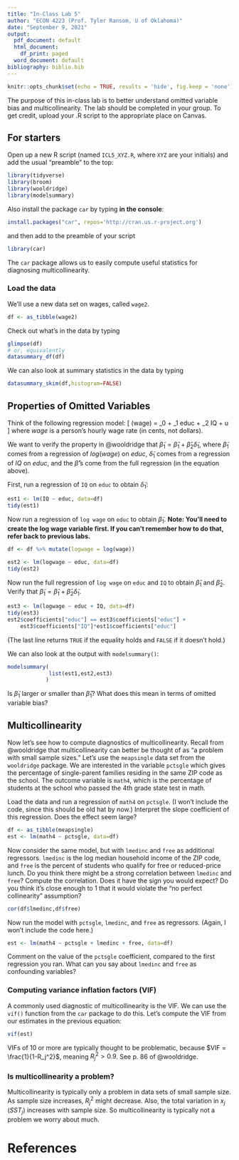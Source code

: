 ---
title: "In-Class Lab 5"
author: "ECON 4223 (Prof. Tyler Ransom, U of Oklahoma)"
date: "September 9, 2021"
output:
  pdf_document: default
  html_document:
    df_print: paged
  word_document: default
bibliography: biblio.bib
---

```{r setup, include=FALSE}
knitr::opts_chunk$set(echo = TRUE, results = 'hide', fig.keep = 'none')
```

The purpose of this in-class lab is to better understand omitted variable bias and multicollinearity. The lab should be completed in your group. To get credit, upload your .R script to the appropriate place on Canvas. 

## For starters
Open up a new R script (named `ICL5_XYZ.R`, where `XYZ` are your initials) and add the usual "preamble" to the top:
```{r message=FALSE, warning=FALSE, paged.print=FALSE}
library(tidyverse)
library(broom)
library(wooldridge)
library(modelsummary)
```

Also install the package `car` by typing **in the console**:
```{r message=FALSE, warning=FALSE, paged.print=FALSE}
install.packages("car", repos='http://cran.us.r-project.org')
```

and then add to the preamble of your script
```{r message=FALSE, warning=FALSE, paged.print=FALSE}
library(car)
```

The `car` package allows us to easily compute useful statistics for diagnosing multicollinearity.

### Load the data
We'll use a new data set on wages, called `wage2`.
```{r}
df <- as_tibble(wage2)
```

Check out what's in the data by typing
```{r}
glimpse(df)
# or, equivalently
datasummary_df(df)
```

We can also look at summary statistics in the data by typing
```{r}
datasummary_skim(df,histogram=FALSE)
```

## Properties of Omitted Variables
Think of the following regression model:
\[
\log(wage) = \beta_0 + \beta_1 educ + \beta_2 IQ + u
\]
where $wage$ is a person's hourly wage rate (in cents, not dollars).

We want to verify the property in @wooldridge that $\widetilde{\beta}_1 = \hat{\beta}_1+\hat{\beta}_2 \widetilde{\delta}_1$, where $\widetilde{\beta}_1$ comes from a regression of $log(wage)$ on $educ$, $\widetilde{\delta}_1$ comes from a regression of $IQ$ on $educ$, and the $\hat{\beta}$'s come from the full regression (in the equation above).

First, run a regression of `IQ` on `educ` to obtain $\widetilde{\delta}_1$:
```{r}
est1 <- lm(IQ ~ educ, data=df)
tidy(est1)
```

Now run a regression of `log wage` on `educ` to obtain $\widetilde{\beta}_1$. **Note: You'll need to create the log wage variable first. If you can't remember how to do that, refer back to previous labs.**
```{r include=FALSE, message=FALSE, warning=FALSE, paged.print=FALSE}
df <- df %>% mutate(logwage = log(wage))
```
```{r}
est2 <- lm(logwage ~ educ, data=df)
tidy(est2)
```

Now run the full regression of `log wage` on `educ` and `IQ` to obtain $\hat{\beta}_1$ and $\hat{\beta}_2$. Verify that $\widetilde{\beta}_1 = \hat{\beta}_1+\hat{\beta}_2 \widetilde{\delta}_1$.
```{r}
est3 <- lm(logwage ~ educ + IQ, data=df)
tidy(est3)
est2$coefficients["educ"] == est3$coefficients["educ"] +
    est3$coefficients["IQ"]*est1$coefficients["educ"]
```

(The last line returns `TRUE` if the equality holds and `FALSE` if it doesn't hold.)

We can also look at the output with `modelsummary()`:
```{r}
modelsummary(
             list(est1,est2,est3)
            )
```

Is $\widetilde{\beta}_1$ larger or smaller than $\hat{\beta}_1$? What does this mean in terms of omitted variable bias?

## Multicollinearity
Now let's see how to compute diagnostics of multicollinearity. Recall from @wooldridge that multicollinearity can better be thought of as "a problem with small sample sizes." Let's use the `meapsingle` data set from the `wooldridge` package. We are interested in the variable `pctsgle` which gives the percentage of single-parent families residing in the same ZIP code as the school. The outcome variable is `math4`, which is the percentage of students at the school who passed the 4th grade state test in math.

Load the data and run a regression of `math4` on `pctsgle`. (I won't include the code, since this should be old hat by now.) Interpret the slope coefficient of this regression. Does the effect seem large?
```{r include=FALSE, message=FALSE, warning=FALSE, paged.print=FALSE}
df <- as_tibble(meapsingle)
est <- lm(math4 ~ pctsgle, data=df)
```

Now consider the same model, but with `lmedinc` and `free` as additional regressors. `lmedinc` is the log median household income of the ZIP code, and `free` is the percent of students who qualify for free or reduced-price lunch. Do you think there might be a strong correlation between `lmedinc` and `free`? Compute the correlation. Does it have the sign you would expect? Do you think it's close enough to 1 that it would violate the "no perfect collinearity" assumption?
```{r}
cor(df$lmedinc,df$free)
```

Now run the model with `pctsgle`, `lmedinc`, and `free` as regressors. (Again, I won't include the code here.)
```{r include=FALSE, message=FALSE, warning=FALSE, paged.print=FALSE}
est <- lm(math4 ~ pctsgle + lmedinc + free, data=df)
```

Comment on the value of the `pctsgle` coefficient, compared to the first regression you ran. What can you say about `lmedinc` and `free` as confounding variables?

### Computing variance inflation factors (VIF)
A commonly used diagnostic of multicollinearity is the VIF. We can use the `vif()` function from the `car` package to do this. Let's compute the VIF from our estimates in the previous equation:

```{r}
vif(est)
```

VIFs of 10 or more are typically thought to be problematic, because $VIF = \frac{1}{1-R_j^2}$, meaning $R_j^2>0.9$. See p. 86 of @wooldridge.

### Is multicollinearity a problem?
Multicollinearity is typically only a problem in data sets of small sample size. As sample size increases, $R_j^2$ might decrease. Also, the total variation in $x_j$ ($SST_j$) increases with sample size. So multicollinearity is typically not a problem we worry about much.

# References

